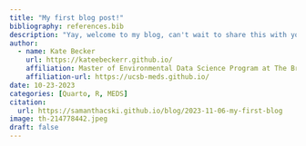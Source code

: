 ```yaml
---
title: "My first blog post!"
bibliography: references.bib
description: "Yay, welcome to my blog, can't wait to share this with you all!"
author: 
  - name: Kate Becker
    url: https://kateebeckerr.github.io/
    affiliation: Master of Environmental Data Science Program at The Bren School (UCSB)
    affiliation-url: https://ucsb-meds.github.io/ 
date: 10-23-2023
categories: [Quarto, R, MEDS]
citation:
  url: https://samanthacski.github.io/blog/2023-11-06-my-first-blog
image: th-214778442.jpeg
draft: false 
---
```

